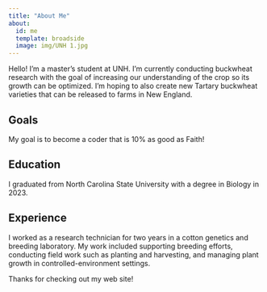 ```yaml
---
title: "About Me"
about:
  id: me
  template: broadside
  image: img/UNH 1.jpg
---
```


:::{#me}

Hello! I'm a master's student at UNH. I'm currently conducting buckwheat research with the goal of increasing our understanding of the crop so its growth can be optimized. I'm hoping to also create new Tartary buckwheat varieties that can be released to farms in New England.

## Goals
My goal is to become a coder that is 10% as good as Faith!

## Education
I graduated from North Carolina State University with a degree in Biology in 2023.

## Experience
I worked as a research technician for two years in a cotton genetics and breeding laboratory. My work included supporting breeding efforts, conducting field work such as planting and harvesting, and managing plant growth in controlled-environment settings.

:::

Thanks for checking out my web site!
